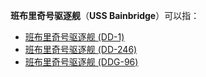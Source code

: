 {{disambig|Cat=武器消歧義}}

'''班布里奇号驱逐舰'''（'''USS Bainbridge'''）可以指：
*[[班布里奇号驱逐舰_(DD-1)|班布里奇号驱逐舰 (DD-1)]]
*[[班布里奇号驱逐舰_(DD-246)|班布里奇号驱逐舰 (DD-246)]]
*[[班布里奇号驱逐舰_(DDG-96)|班布里奇号驱逐舰 (DDG-96)]]